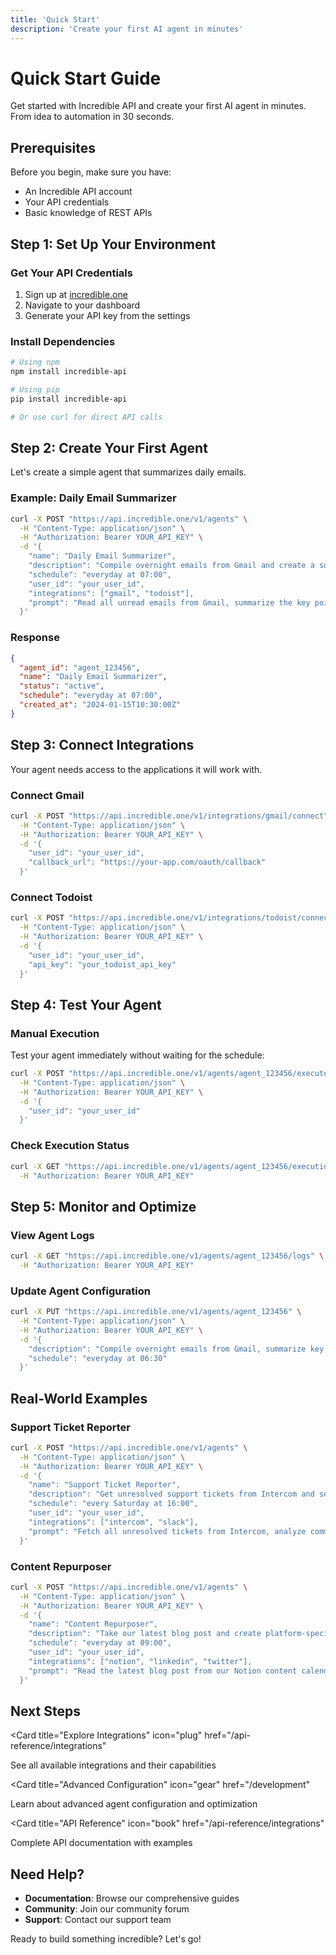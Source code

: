 ```yaml
---
title: 'Quick Start'
description: 'Create your first AI agent in minutes'
---
```


# Quick Start Guide

Get started with Incredible API and create your first AI agent in minutes. From idea to automation in 30 seconds.

## Prerequisites

Before you begin, make sure you have:

- An Incredible API account
- Your API credentials
- Basic knowledge of REST APIs

## Step 1: Set Up Your Environment

### Get Your API Credentials

1. Sign up at [incredible.one](https://www.incredible.one/)
2. Navigate to your dashboard
3. Generate your API key from the settings

### Install Dependencies

```bash
# Using npm
npm install incredible-api

# Using pip
pip install incredible-api

# Or use curl for direct API calls
```

## Step 2: Create Your First Agent

Let's create a simple agent that summarizes daily emails.

### Example: Daily Email Summarizer

```bash
curl -X POST "https://api.incredible.one/v1/agents" \
  -H "Content-Type: application/json" \
  -H "Authorization: Bearer YOUR_API_KEY" \
  -d '{
    "name": "Daily Email Summarizer",
    "description": "Compile overnight emails from Gmail and create a summary in Todoist",
    "schedule": "everyday at 07:00",
    "user_id": "your_user_id",
    "integrations": ["gmail", "todoist"],
    "prompt": "Read all unread emails from Gmail, summarize the key points, and create tasks in Todoist for any actionable items"
  }'
```

### Response

```json
{
  "agent_id": "agent_123456",
  "name": "Daily Email Summarizer",
  "status": "active",
  "schedule": "everyday at 07:00",
  "created_at": "2024-01-15T10:30:00Z"
}
```

## Step 3: Connect Integrations

Your agent needs access to the applications it will work with.

### Connect Gmail

```bash
curl -X POST "https://api.incredible.one/v1/integrations/gmail/connect" \
  -H "Content-Type: application/json" \
  -H "Authorization: Bearer YOUR_API_KEY" \
  -d '{
    "user_id": "your_user_id",
    "callback_url": "https://your-app.com/oauth/callback"
  }'
```

### Connect Todoist

```bash
curl -X POST "https://api.incredible.one/v1/integrations/todoist/connect" \
  -H "Content-Type: application/json" \
  -H "Authorization: Bearer YOUR_API_KEY" \
  -d '{
    "user_id": "your_user_id",
    "api_key": "your_todoist_api_key"
  }'
```

## Step 4: Test Your Agent

### Manual Execution

Test your agent immediately without waiting for the schedule:

```bash
curl -X POST "https://api.incredible.one/v1/agents/agent_123456/execute" \
  -H "Content-Type: application/json" \
  -H "Authorization: Bearer YOUR_API_KEY" \
  -d '{
    "user_id": "your_user_id"
  }'
```

### Check Execution Status

```bash
curl -X GET "https://api.incredible.one/v1/agents/agent_123456/executions" \
  -H "Authorization: Bearer YOUR_API_KEY"
```

## Step 5: Monitor and Optimize

### View Agent Logs

```bash
curl -X GET "https://api.incredible.one/v1/agents/agent_123456/logs" \
  -H "Authorization: Bearer YOUR_API_KEY"
```

### Update Agent Configuration

```bash
curl -X PUT "https://api.incredible.one/v1/agents/agent_123456" \
  -H "Content-Type: application/json" \
  -H "Authorization: Bearer YOUR_API_KEY" \
  -d '{
    "description": "Compile overnight emails from Gmail, summarize key points, and create prioritized tasks in Todoist",
    "schedule": "everyday at 06:30"
  }'
```

## Real-World Examples

### Support Ticket Reporter

```bash
curl -X POST "https://api.incredible.one/v1/agents" \
  -H "Content-Type: application/json" \
  -H "Authorization: Bearer YOUR_API_KEY" \
  -d '{
    "name": "Support Ticket Reporter",
    "description": "Get unresolved support tickets from Intercom and send a report to #team-support in Slack",
    "schedule": "every Saturday at 16:00",
    "user_id": "your_user_id",
    "integrations": ["intercom", "slack"],
    "prompt": "Fetch all unresolved tickets from Intercom, analyze common issues, and send a detailed report to the #team-support Slack channel with critical tickets at the top"
  }'
```

### Content Repurposer

```bash
curl -X POST "https://api.incredible.one/v1/agents" \
  -H "Content-Type: application/json" \
  -H "Authorization: Bearer YOUR_API_KEY" \
  -d '{
    "name": "Content Repurposer",
    "description": "Take our latest blog post and create platform-specific versions for LinkedIn & X",
    "schedule": "everyday at 09:00",
    "user_id": "your_user_id",
    "integrations": ["notion", "linkedin", "twitter"],
    "prompt": "Read the latest blog post from our Notion content calendar, create optimized versions for LinkedIn and Twitter, and save them as drafts in our content management system"
  }'
```

## Next Steps

<Card
  title="Explore Integrations"
  icon="plug"
  href="/api-reference/integrations"
>
  See all available integrations and their capabilities
</Card>

<Card
  title="Advanced Configuration"
  icon="gear"
  href="/development"
>
  Learn about advanced agent configuration and optimization
</Card>

<Card
  title="API Reference"
  icon="book"
  href="/api-reference/integrations"
>
  Complete API documentation with examples
</Card>

## Need Help?

- **Documentation**: Browse our comprehensive guides
- **Community**: Join our community forum
- **Support**: Contact our support team

Ready to build something incredible? Let's go!
